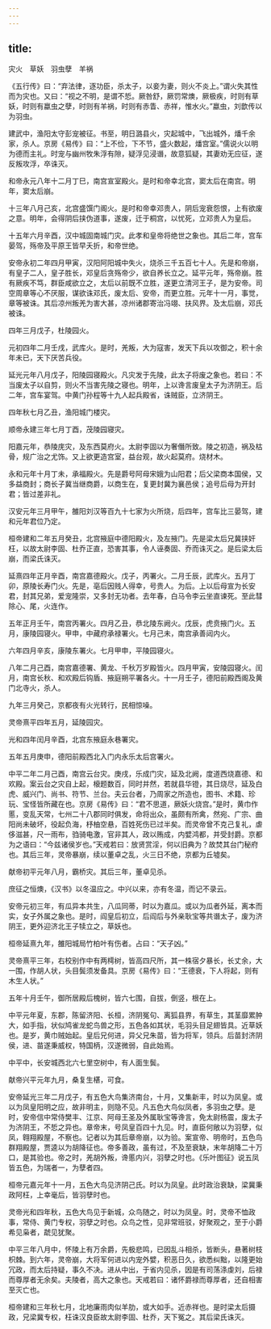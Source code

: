 ```yaml
---
---
---
```

title: 
---

灾火　草妖　羽虫孽　羊祸

《五行传》曰：“弃法律，逐功臣，杀太子，以妾为妻，则火不炎上。”谓火失其性而为灾也。又曰：“视之不明，是谓不悊。厥咎舒，厥罚常燠，厥极疾，时则有草妖，时则有蠃虫之孽，时则有羊祸，时则有赤眚、赤祥，惟水火。”蠃虫，刘歆传以为羽虫。

建武中，渔阳太守彭宠被征。书至，明日潞县火，灾起城中，飞出城外，燔千余家，杀人。京房《易传》曰：“上不俭，下不节，盛火数起，燔宫室。”儒说火以明为德而主礼。时宠与幽州牧朱浮有隙，疑浮见浸谮，故意狐疑，其妻劝无应征，遂反叛攻浮，卒诛灭。

和帝永元八年十二月丁巳，南宫宣室殿火。是时和帝幸北宫，窦太后在南宫。明年，窦太后崩。

十三年八月己亥，北宫盛馔门阁火。是时和帝幸邓贵人，阴后宠衰怨恨，上有欲废之意。明年，会得阴后挟伪道事，遂废，迁于桐宫，以忧死，立邓贵人为皇后。

十五年六月辛酉，汉中城固南城门灾。此孝和皇帝将绝世之象也。其后二年，宫车晏驾，殇帝及平原王皆早夭折，和帝世绝。

安帝永初二年四月甲寅，汉阳阿阳城中失火，烧杀三千五百七十人。先是和帝崩，有皇子二人，皇子胜长，邓皇后贪殇帝少，欲自养长立之。延平元年，殇帝崩。胜有厥疾不笃，群臣咸欲立之，太后以前既不立胜，遂更立清河王子，是为安帝。司空周章等心不厌服，谋欲诛邓氏，废太后、安帝，而更立胜。元年十一月，事觉，章等被诛。其后凉州叛羌为害大甚，凉州诸郡寄治冯翊、扶风界。及太后崩，邓氏被诛。

四年三月戊子，杜陵园火。

元初四年二月壬戌，武库火。是时，羌叛，大为寇害，发天下兵以攻御之，积十余年未已，天下厌苦兵役。

延光元年八月戊子，阳陵园寝殿火。凡灾发于先陵，此太子将废之象也。若曰：不当废太子以自剪，则火不当害先陵之寝也。明年，上以谗言废皇太子为济阴王。后二年，宫车宴驾。中黄门孙程等十九人起兵殿省，诛贼臣，立济阴王。

四年秋七月乙丑，渔阳城门楼灾。

顺帝永建三年七月丁酉，茂陵园寝灾。

阳嘉元年，恭陵庑灾，及东西莫府火。太尉李固以为奢僭所致。陵之初造，祸及枯骨，规广治之尤饰。又上欲更造宫室，益台观，故火起莫府。烧材木。

永和元年十月丁未，承福殿火。先是爵号阿母宋娥为山阳君；后父梁商本国侯，又多益商封；商长子冀当继商爵，以商生在，复更封冀为襄邑侯；追号后母为开封君；皆过差非礼。

汉安元年三月甲午，雒阳刘汉等百九十七家为火所烧，后四年，宫车比三晏驾，建和元年君位乃定。

桓帝建和二年五月癸丑，北宫掖庭中德阳殿火，及左掖门。先是梁太后兄冀挟奸枉，以故太尉李固、杜乔正直，恐害其事，令人诬奏固、乔而诛灭之。是后梁太后崩，而梁氏诛灭。

延熹四年正月辛酉，南宫嘉德殿火。戊子，丙署火。二月壬辰，武库火。五月丁卯，原陵长寿门火。先是，亳后因贱人得幸，号贵人。为后。上以后母宣为长安君，封其兄弟，爱宠隆崇，又多封无功者。去年春，白马令李云坐直谏死。至此彗除心、尾，火连作。

五年正月壬午，南宫丙署火。四月乙丑，恭北陵东阙火。戊辰，虎贲掖门火。五月，康陵园寝火。甲申，中藏府承禄署火。七月己未，南宫承善闼内火。

六年四月辛亥，康陵东署火。七月甲申，平陵园寝火。

八年二月己酉，南宫嘉德署、黄龙、千秋万岁殿皆火。四月甲寅，安陵园寝火。闰月，南宫长秋、和欢殿后钩盾、掖庭朔平署各火。十一月壬子，德阳前殿西阁及黄门北寺火，杀人。

九年三月癸己，京都夜有火光转行，民相惊噪。

灵帝熹平四年五月，延陵园灾。

光和四年闰月辛酉，北宫东掖庭永巷署灾。

五年五月庚申，德阳前殿西北入门内永乐太后宫署火。

中平二年二月己酉，南宫云台灾。庚戌，乐成门灾，延及北阙，度道西烧嘉德、和欢殿。案云台之灾自上起，榱题数百，同时并然，若就县华镫，其日烧尽，延及白虎、威兴门、尚书、符节、兰台。夫云台者，乃周家之所造也，图书、术籍、珍玩、宝怪皆所藏在也。京房《易传》曰：“君不思道，厥妖火烧宫。”是时，黄巾作慝，变乱天常，七州二十八郡同时俱发，命将出众，虽颇有所禽，然宛、广宗、曲阳尚未破坏，役起负海，杼柚空悬，百姓死伤已过半矣。而灵帝曾不克己复礼，虐侈滋甚，尺一雨布，驺骑电激，官非其人，政以贿成，内嬖鸿都，并受封爵。京都为之语曰：“今兹诸侯岁也。”天戒若曰：放贤赏淫，何以旧典为？故焚其台门秘府也。其后三年，灵帝暴崩，续以董卓之乱，火三日不绝，京都为丘墟矣。

献帝初平元年八月，霸桥灾。其后三年，董卓见杀。

庶征之恒燠，《汉书》以冬温应之。中兴以来，亦有冬温，而记不录云。

安帝元初三年，有瓜异本共生，八瓜同蒂，时以为嘉瓜。或以为瓜者外延，离本而实，女子外属之象也。是时，阎皇后初立，后阎后与外亲耿宝等共谮太子，废为济阴王，更外迎济北王子犊立之，草妖也。

桓帝延熹九年，雒阳城局竹柏叶有伤者。占曰：“天子凶。”

灵帝熹平三年，右校别作中有两樗树，皆高四尺所，其一株宿夕暴长，长丈余，大一围，作胡人状，头目鬓须发备具。京房《易传》曰：“王德衰，下人将起，则有木生人状。”

五年十月壬午，御所居殿后槐树，皆六七围，自拔，倒竖，根在上。

中平元年夏，东郡，陈留济阳、长桓，济阴冤句、离狐县界，有草生，其茎靡累肿大，如手指，状似鸠雀龙蛇鸟兽之形，五色各如其状，毛羽头目足翅皆具。近草妖也。是岁，黄巾贼始起。皇后兄何进，异父兄朱苗，皆为将军，领兵。后苗封济阴侯，进、苗遂秉威权，特国柄，汉遂微弱，自此始焉。

中平中，长安城西北六七里空树中，有人面生鬓。

献帝兴平元年九月，桑复生椹，可食。

安帝延光三年二月戊子，有五色大鸟集济南台，十月，又集新丰，时以为凤皇。或以为凤皇阳明之应，故非明主，则隐不见。凡五色大鸟似凤者，多羽虫之孽。是时，安帝信中常侍樊丰、江京、阿母王圣及外属耿宝等谗言，免太尉杨震，废太子为济阴王，不悊之异也。章帝末，号凤皇百四十九见。时，直臣何敞以为羽孽，似凤，翱翔殿屋，不察也。记者以为其后章帝崩，以为验。案宣帝、明帝时，五色鸟群翔殿屋，贾逵以为胡降征也。帝多善政，虽有过，不及至衰缺，末年胡降二十万口，是其验也。帝之时，羌胡外叛，谗慝内兴，羽孽之时也。《乐叶图征》说五凤皆五色，为瑞者一，为孽者四。

桓帝元嘉元年十一月，五色大鸟见济阴己氏。时以为凤皇。此时政治衰缺，梁冀秉政阿枉，上幸毫后，皆羽孽时也。

灵帝光和四年秋，五色大鸟见于新城，众鸟随之，时以为凤皇。时，灵帝不恤政事，常侍、黄门专权，羽孽之时也。众鸟之性，见非常班驳，好聚观之，至于小爵希见枭者，虣见犹聚。

中平三年八月中，怀陵上有万余爵，先极悲鸣，已因乱斗相杀，皆断头，悬著树枝枳棘。到六年，灵帝崩，大将军何进以内宠外嬖，积恶日久，欲悉纠黜，以隆更始冗政，而太后持疑，事久不决。进从中出，于省内见杀，因是有司荡涤虔刘，后禄而尊厚者无余矣。夫陵者，高大之象也。天戒若曰：诸怀爵禄而尊厚者，还自相害至灭亡也。

桓帝建和三年秋七月，北地廉雨肉似羊肋，或大如手。近赤祥也。是时梁太后摄政，兄梁冀专权，枉诛汉良臣故太尉李固、杜乔，天下冤之。其后梁氏诛灭。

